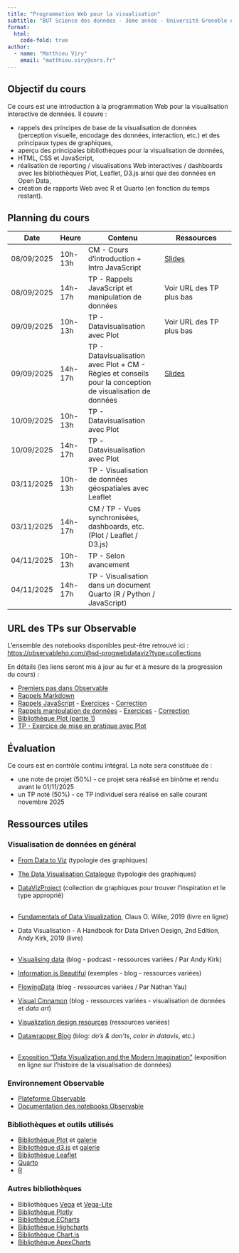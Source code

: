 ```yaml
---
title: "Programmation Web pour la visualisation"
subtitle: "BUT Science des données - 3ème année - Université Grenoble Alpes"
format:
  html:
    code-fold: true
author:
  - name: "Matthieu Viry"
    email: "matthieu.viry@cnrs.fr"
---
```


## Objectif du cours

Ce cours est une introduction à la programmation Web pour la visualisation interactive de données. Il couvre :

- rappels des principes de base de la visualisation de données (perception visuelle, encodage des données, interaction, etc.) et des principaux types de graphiques,
- aperçu des principales bibliothèques pour la visualisation de données,
- HTML, CSS et JavaScript,
- réalisation de reporting / visualisations Web interactives / dashboards avec les bibliothèques Plot, Leaflet, D3.js ainsi que des données en Open Data,
- création de rapports Web avec R et Quarto (en fonction du temps restant).


## Planning du cours

| Date       | Heure   | Contenu                                                                                                  | Ressources                                                                                                           |
|------------|---------|----------------------------------------------------------------------------------------------------------|----------------------------------------------------------------------------------------------------------------------|
| 08/09/2025 | 10h-13h | CM - Cours d'introduction + Intro JavaScript                                                             | [Slides](./CM-seance1.html)                                                                                          |
| 08/09/2025 | 14h-17h | TP - Rappels JavaScript et manipulation de données                                                       | Voir URL des TP plus bas                                                                                             |
| 09/09/2025 | 10h-13h | TP - Datavisualisation avec Plot                                                                         | Voir URL des TP plus bas |
| 09/09/2025 | 14h-17h | TP - Datavisualisation avec Plot + CM - Règles et conseils pour la conception de visualisation de données | [Slides](./CM-seance2.html)                                                                                          |
| 10/09/2025 | 10h-13h | TP - Datavisualisation avec Plot                                                                         | |
| 10/09/2025 | 14h-17h | TP - Datavisualisation avec Plot                                                                         | |
| 03/11/2025 | 10h-13h | TP - Visualisation de données géospatiales avec Leaflet                                                  | |
| 03/11/2025 | 14h-17h | CM / TP - Vues synchronisées, dashboards, etc. (Plot / Leaflet / D3.js)                                  | |
| 04/11/2025 | 10h-13h | TP - Selon avancement                                                                                    | |
| 04/11/2025 | 14h-17h | TP - Visualisation dans un document Quarto (R / Python / JavaScript)                                     | |


## URL des TPs sur Observable

L'ensemble des notebooks disponibles peut-être retrouvé ici : [https://observablehq.com/@sd-progwebdataviz?type=collections](https://observablehq.com/@sd-progwebdataviz?type=collections)

En détails (les liens seront mis à jour au fur et à mesure de la progression du cours) :

- [Premiers pas dans Observable](https://observablehq.com/@sd-progwebdataviz/premiers-pas-dans-observable)
- [Rappels Markdown](https://observablehq.com/@sd-progwebdataviz/rappels-markdown)
- [Rappels JavaScript](https://observablehq.com/@sd-progwebdataviz/rappels-javascript) - [Exercices](https://observablehq.com/@sd-progwebdataviz/rappels-javascript-exercices) - [Correction](https://observablehq.com/@sd-progwebdataviz/solution-des-exercices-rappels-javascript)
- [Rappels manipulation de données](https://observablehq.com/@sd-progwebdataviz/preparation-et-transformation-de-donnees) - [Exercices](https://observablehq.com/@sd-progwebdataviz/preparation-et-transformation-de-donnees-exercices) - [Correction](https://observablehq.com/@sd-progwebdataviz/solution-preparation-et-transformation-de-donnees)
- [Bibliothèque Plot (partie 1)](https://observablehq.com/@sd-progwebdataviz/bibliotheque-plot)
- [TP - Exercice de mise en pratique avec Plot](https://observablehq.com/@sd-progwebdataviz/tp-exercice-de-mise-en-pratique-avec-plot)

<!--
 - [Correction](https://observablehq.com/@sd-progwebdataviz/solution-exercice-de-mise-en-pratique-avec-plot)
- [Bibliothèque Plot (partie 2)](https://observablehq.com/@sd-progwebdataviz/bibliotheque-plot-2-interactions)
- [TP - Prix des carburants](https://observablehq.com/@sd-progwebdataviz/tp-prix-des-carburants) - [Correction](https://observablehq.com/@sd-progwebdataviz/solutions-prix-des-carburants)
- [Exercice Deck.gl : Road accidents in Japan](https://observablehq.com/@sd-progwebdataviz/exercice-deck-gl-road-accidents-in-japan)

Pour aller plus loin :

- Faire des graphiques avec D3.js - Une introduction (lien à venir)
- Exercice - Un *scatter plot* avec D3.js (lien à venir)
-->

## Évaluation

Ce cours est en contrôle continu intégral.
La note sera constituée de :

- une note de projet (50%) - ce projet sera réalisé en binôme et rendu avant le 01/11/2025
- un TP noté (50%) - ce TP individuel sera réalisé en salle courant novembre 2025 

## Ressources utiles

### Visualisation de données en général

- [From Data to Viz](https://www.data-to-viz.com/) (typologie des graphiques)
- [The Data Visualisation Catalogue](https://datavizcatalogue.com/) (typologie des graphiques)
- [DataVizProject](https://datavizproject.com/) (collection de graphiques pour trouver l'inspiration et le type approprié)
<br><br>

- [Fundamentals of Data Visualization](https://clauswilke.com/dataviz/), Claus O. Wilke, 2019 (livre en ligne)
- Data Visualisation - A Handbook for Data Driven Design, 2nd Edition, Andy Kirk, 2019 (livre)
<br><br>

- [Visualising data](https://visualisingdata.com/) (blog - podcast - ressources variées / Par Andy Kirk)
- [Information is Beautiful](https://informationisbeautiful.net/) (exemples - blog - ressources variées)
- [FlowingData](https://flowingdata.com/) (blog - ressources variées / Par Nathan Yau)
- [Visual Cinnamon](https://www.visualcinnamon.com/) (blog - ressources variées - visualisation de données et *data art*)
- [Visualization design resources](https://www.cs.ubc.ca/group/infovis/resources.shtml) (ressources variées)
- [Datawrapper Blog](https://www.datawrapper.de/blog) (blog: *do's & don'ts*, *color in datavis*, etc.)
<br><br>

- [Exposition "Data Visualization and the Modern Imagination"](https://exhibits.stanford.edu/dataviz) (exposition en ligne sur l'histoire de la visualisation de données)

### Environnement Observable

- [Plateforme Observable](https://observablehq.com/)
- [Documentation des notebooks Observable](https://observablehq.com/documentation)

### Bibliothèques et outils utilisés

- [Bibliothèque Plot](https://observablehq.com/plot/) et [galerie](https://observablehq.com/@observablehq/plot-gallery)
- [Bibliothèque d3.js](https://d3js.org/) et [galerie](https://observablehq.com/collection/@d3/gallery)
- [Bibliothèque Leaflet](https://leafletjs.com/)
- [Quarto](https://quarto.org/)
- [R](https://www.r-project.org/)

### Autres bibliothèques

- Bibliothèques [Vega](https://vega.github.io/vega/) et [Vega-Lite](https://vega.github.io/vega-lite/)
- [Bibliothèque Plotly](https://plotly.com/javascript/)
- [Bibliothèque ECharts](https://echarts.apache.org/en/index.html)
- [Bibliothèque Highcharts](https://www.highcharts.com/)
- [Bibliothèque Chart.js](https://www.chartjs.org/)
- [Bibliothèque ApexCharts](https://apexcharts.com/)
